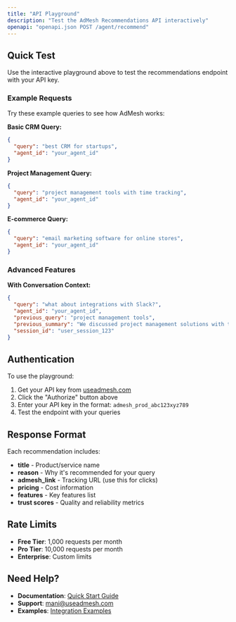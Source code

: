 ```yaml
---
title: "API Playground"
description: "Test the AdMesh Recommendations API interactively"
openapi: "openapi.json POST /agent/recommend"
---
```

## Quick Test

Use the interactive playground above to test the recommendations endpoint with your API key.

### Example Requests

Try these example queries to see how AdMesh works:

**Basic CRM Query:**
```json
{
  "query": "best CRM for startups",
  "agent_id": "your_agent_id"
}
```

**Project Management Query:**
```json
{
  "query": "project management tools with time tracking",
  "agent_id": "your_agent_id"
}
```

**E-commerce Query:**
```json
{
  "query": "email marketing software for online stores",
  "agent_id": "your_agent_id"
}
```

### Advanced Features

**With Conversation Context:**
```json
{
  "query": "what about integrations with Slack?",
  "agent_id": "your_agent_id",
  "previous_query": "project management tools",
  "previous_summary": "We discussed project management solutions with time tracking features",
  "session_id": "user_session_123"
}
```

## Authentication

To use the playground:

1. Get your API key from [useadmesh.com](https://useadmesh.com)
2. Click the "Authorize" button above
3. Enter your API key in the format: `admesh_prod_abc123xyz789`
4. Test the endpoint with your queries

## Response Format

Each recommendation includes:

- **title** - Product/service name
- **reason** - Why it's recommended for your query
- **admesh_link** - Tracking URL (use this for clicks)
- **pricing** - Cost information
- **features** - Key features list
- **trust scores** - Quality and reliability metrics

## Rate Limits

- **Free Tier**: 1,000 requests per month
- **Pro Tier**: 10,000 requests per month
- **Enterprise**: Custom limits

## Need Help?

- **Documentation**: [Quick Start Guide](/quickstart)
- **Support**: [mani@useadmesh.com](mailto:mani@useadmesh.com)
- **Examples**: [Integration Examples](/examples/integration-examples)
